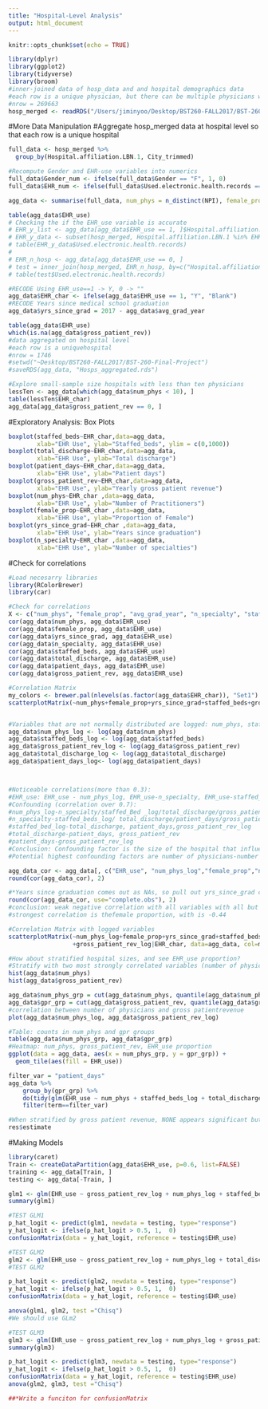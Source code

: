 ```yaml
---
title: "Hospital-Level Analysis"
output: html_document
---
```


```r
knitr::opts_chunk$set(echo = TRUE)
```

```r
library(dplyr)
library(ggplot2)
library(tidyverse)
library(broom)
#inner-joined data of hosp_data and and hospital demographics data 
#each row is a unique physician, but there can be multiple physicians working in the same hospital
#nrow = 269663
hosp_merged <- readRDS("/Users/jiminyoo/Desktop/BST260-FALL2017/BST-260-Final-Project/Hosp_merged_data.rds")
```

#More Data Manipulation
#Aggregate hosp_merged data at hospital level so that each row is a unique hospital 
```r
full_data <- hosp_merged %>% 
  group_by(Hospital.affiliation.LBN.1, City_trimmed) 

#Recompute Gender and EHR-use variables into numerics
full_data$Gender_num <- ifelse(full_data$Gender == "F", 1, 0)
full_data$EHR_num <- ifelse(full_data$Used.electronic.health.records == "Y", 1, 0)

agg_data <- summarise(full_data, num_phys = n_distinct(NPI), female_prop = round(mean(Gender_num),2), avg_grad_year = mean(Graduation.year), n_specialty =n_distinct(Primary.specialty), EHR_use = max(EHR_num), staffed_beds = mean(Staffed_beds), total_discharge = mean(Total_discharges), patient_days = mean(Patient_days), gross_patient_rev = mean(Gross_patient_revenue))

table(agg_data$EHR_use)
# Checking the if the EHR_use variable is accurate
# EHR_y_list <- agg_data[agg_data$EHR_use == 1, ]$Hospital.affiliation.LBN.1
# EHR_y_data <- subset(hosp_merged, Hospital.affiliation.LBN.1 %in% EHR_y_list)
# table(EHR_y_data$Used.electronic.health.records)
# 
# EHR_n_hosp <- agg_data[agg_data$EHR_use == 0, ]
# test = inner_join(hosp_merged, EHR_n_hosp, by=c("Hospital.affiliation.LBN.1" = "Hospital.affiliation.LBN.1", "City_trimmed" = "City_trimmed"))
# table(test$Used.electronic.health.records)

#RECODE Using EHR_use==1 -> Y, 0 -> ""
agg_data$EHR_char <- ifelse(agg_data$EHR_use == 1, "Y", "Blank")
#RECODE Years since medical school graduation
agg_data$yrs_since_grad = 2017 - agg_data$avg_grad_year

table(agg_data$EHR_use)
which(is.na(agg_data$gross_patient_rev))
#data aggregated on hospital level
#each row is a uniquehospital 
#nrow = 1746
#setwd("~Desktop/BST260-FALL2017/BST-260-Final-Project")
#saveRDS(agg_data, "Hosps_aggregated.rds")
```
 
```r
#Explore small-sample size hospitals with less than ten physicians
lessTen <- agg_data[which(agg_data$num_phys < 10), ]
table(lessTen$EHR_char)
agg_data[agg_data$gross_patient_rev == 0, ]
```

#Exploratory Analysis: Box Plots
```r
boxplot(staffed_beds~EHR_char,data=agg_data, 
        xlab="EHR Use", ylab="Staffed_beds", ylim = c(0,1000))
boxplot(total_discharge~EHR_char,data=agg_data, 
        xlab="EHR Use", ylab="Total discharge")
boxplot(patient_days~EHR_char,data=agg_data, 
        xlab="EHR Use", ylab="Patient days")
boxplot(gross_patient_rev~EHR_char,data=agg_data, 
        xlab="EHR Use", ylab="Yearly gross patient revenue")
boxplot(num_phys~EHR_char ,data=agg_data, 
        xlab="EHR Use", ylab="Number of Practitioners")
boxplot(female_prop~EHR_char ,data=agg_data, 
        xlab="EHR Use", ylab="Proportion of Female")
boxplot(yrs_since_grad~EHR_char ,data=agg_data, 
        xlab="EHR Use", ylab="Years since graduation")
boxplot(n_specialty~EHR_char ,data=agg_data, 
        xlab="EHR Use", ylab="Number of specialties")
```

#Check for correlations
```r
#Load necesarry libraries 
library(RColorBrewer)
library(car)

#Check for correlations
X <- c("num_phys", "female_prop", "avg_grad_year", "n_specialty", "staffed_beds", "total_discharge", "patient_days", "gross_patient_rev")
cor(agg_data$num_phys, agg_data$EHR_use)
cor(agg_data$female_prop, agg_data$EHR_use)
cor(agg_data$yrs_since_grad, agg_data$EHR_use)
cor(agg_data$n_specialty, agg_data$EHR_use)
cor(agg_data$staffed_beds, agg_data$EHR_use)
cor(agg_data$total_discharge, agg_data$EHR_use)
cor(agg_data$patient_days, agg_data$EHR_use)
cor(agg_data$gross_patient_rev, agg_data$EHR_use)

#Correlation Matrix
my_colors <- brewer.pal(nlevels(as.factor(agg_data$EHR_char)), "Set1")
scatterplotMatrix(~num_phys+female_prop+yrs_since_grad+staffed_beds+gross_patient_rev|EHR_char, data=agg_data, col=my_colors , smoother.args=list(col="grey") , cex=1.5 , pch=c(15,16))


#Variables that are not normally distributed are logged: num_phys, staffed_bed, gross_patient_rev
agg_data$num_phys_log <- log(agg_data$num_phys)
agg_data$staffed_beds_log <- log(agg_data$staffed_beds)
agg_data$gross_patient_rev_log <- log(agg_data$gross_patient_rev)
agg_data$total_discharge_log <- log(agg_data$total_discharge)
agg_data$patient_days_log<- log(agg_data$patient_days)



#Noticeable correlations(more than 0.3): 
#EHR_use: EHR_use - num_phys_log, EHR_use-n_specialty, EHR_use-staffed_beds_log, EHR_use-gross_patient_rev_log
#Confounding (correlation over 0.7):
#num_phys_log-n_specialty/staffed_Bed _log/total_discharge/gross_patient_rev
#n_specialty-staffed_beds_log/ total_discharge/patient_days/gross_patient_rev_log
#staffed_bed_log-total_discharge, patient_days,gross_patient_rev_log
#total_discharge-patient_days, gross_patient_rev
#patient_days-gross_patient_rev_log
#Conclusion: Confounding factor is the size of the hospital that influences all number of physicians, number of specialties, number of staffed beds, total discharges, gross patient revenue
#Potential highest confounding factors are number of physicians-number of speciaties, staffed_beds - gross patient revenue, total discharge - patient days

agg_data_cor <- agg_data[, c("EHR_use", "num_phys_log","female_prop","n_specialty","staffed_beds_log","total_discharge","patient_days", "gross_patient_rev_log","yrs_since_grad")]
round(cor(agg_data_cor), 2)

#*Years since graduation comes out as NAs, so pull out yrs_since_grad correlation with only complete observations
round(cor(agg_data_cor, use="complete.obs"), 2)
#conclusion: weak negative correlation with all variables with all but female between -0.3 and 0. 
#strongest correlation is thefemale proportion, with is -0.44

#Correlation Matrix with logged variables
scatterplotMatrix(~num_phys_log+female_prop+yrs_since_grad+staffed_beds_log
                  +gross_patient_rev_log|EHR_char, data=agg_data, col=my_colors , smoother.args=list(col="grey") , cex=1.5 , pch=c(15,16))

```

```r
#How about stratified hospital sizes, and see EHR_use proportion?  
#Stratify with two most strongly correlated variables (number of physicians(corr=0.55), and gross_patient_rev_log(corr=0.45))
hist(agg_data$num_phys)
hist(agg_data$gross_patient_rev)

agg_data$num_phys_grp = cut(agg_data$num_phys, quantile(agg_data$num_phys, prob = seq(0, 1, .1)), include.lowest = TRUE)
agg_data$gpr_grp = cut(agg_data$gross_patient_rev, quantile(agg_data$gross_patient_rev, prob = seq(0, 1, .1)), include.lowest = TRUE)
#correlation between number of physicians and gross patientrevenue 
plot(agg_data$num_phys_log, agg_data$gross_patient_rev_log)

#Table: counts in num_phys and gpr groups
table(agg_data$num_phys_grp, agg_data$gpr_grp)
#Heatmap: num_phys, gross_patient_rev, EHR_use proportion
ggplot(data = agg_data, aes(x = num_phys_grp, y = gpr_grp)) +
  geom_tile(aes(fill = EHR_use)) 

filter_var = "patient_days"
agg_data %>%
    group_by(gpr_grp) %>%
    do(tidy(glm(EHR_use ~ num_phys + staffed_beds_log + total_discharge + patient_days, data = .))) %>%
    filter(term==filter_var)

#When stratified by gross patient revenue, NONE appears significant but NUMBER OF PHYSICIANS
res$estimate
```

#Making Models
```r
library(caret)
Train <- createDataPartition(agg_data$EHR_use, p=0.6, list=FALSE)
training <- agg_data[Train, ]
testing <- agg_data[-Train, ]

glm1 <- glm(EHR_use ~ gross_patient_rev_log + num_phys_log + staffed_beds_log + total_discharge_log + patient_days_log, data=training, family = "binomial")
summary(glm1)

#TEST GLM1 
p_hat_logit <- predict(glm1, newdata = testing, type="response")
y_hat_logit <- ifelse(p_hat_logit > 0.5, 1,  0)
confusionMatrix(data = y_hat_logit, reference = testing$EHR_use)

#TEST GLM2
glm2 <- glm(EHR_use ~ gross_patient_rev_log + num_phys_log + total_discharge_log , data=training, family = "binomial")
#TEST GLM2 

p_hat_logit <- predict(glm2, newdata = testing, type="response")
y_hat_logit <- ifelse(p_hat_logit > 0.5, 1,  0)
confusionMatrix(data = y_hat_logit, reference = testing$EHR_use)

anova(glm1, glm2, test ="Chisq")
#We should use GLm2 

#TEST GLM3
glm3 <- glm(EHR_use ~ gross_patient_rev_log + num_phys_log + gross_patient_rev_log*num_phys_log + total_discharge_log , data=training, family = "binomial")
summary(glm3)

p_hat_logit <- predict(glm3, newdata = testing, type="response")
y_hat_logit <- ifelse(p_hat_logit > 0.5, 1,  0)
confusionMatrix(data = y_hat_logit, reference = testing$EHR_use)
anova(glm2, glm3, test ="Chisq")

##*Write a funciton for confusionMatrix
```